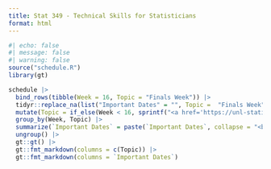```yaml
---
title: Stat 349 - Technical Skills for Statisticians
format: html
---
```


```r
#| echo: false
#| message: false
#| warning: false
source("schedule.R")
library(gt)

schedule |>
  bind_rows(tibble(Week = 16, Topic = "Finals Week")) |>
  tidyr::replace_na(list("Important Dates" = "", Topic =  "Finals Week")) |>
  mutate(Topic = if_else(Week < 16, sprintf("<a href='https://unl-statistics.github.io/stat349/weeks/week-%02d.html'> %s </a>", Week, Topic), Topic)) |>
  group_by(Week, Topic) |>
  summarize(`Important Dates` = paste(`Important Dates`, collapse = "<br>")) |>
  ungroup() |>
  gt::gt() |>
  gt::fmt_markdown(columns = c(Topic)) |>
  gt::fmt_markdown(columns = `Important Dates`)

```

